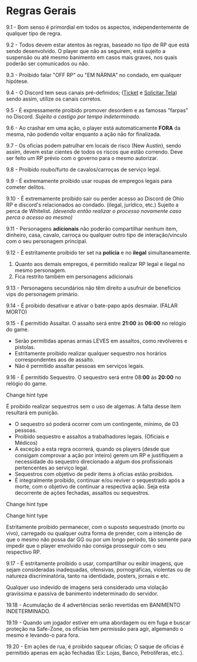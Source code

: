 
# Regras Gerais

9.1 - Bom senso é primordial em todos os aspectos, independentemente de qualquer tipo de regra.

9.2 - Todos devem estar atentos às regras, baseado no tipo de RP que está sendo desenvolvido. O player que não as seguirem, está sujeito a suspensão ou até mesmo banimento em casos mais graves, nos quais poderão ser comunicados ou não.

9.3 - Proibido falar "OFF RP" ou "EM NÁRNIA" no condado, em qualquer hipótese.

9.4 - O Discord tem seus canais pré-definidos; ([Ticket](https://canary.discord.com/channels/1174389560784982126/1179897469958635651) e [Solicitar Tela](https://canary.discord.com/channels/1174389560784982126/1313232396849774682)) sendo assim, utilize os canais corretos.

9.5 - É expressamente proibido promover desordem e as famosas "farpas" no Discord. _Sujeito a castigo por tempo indeterminado._

9.6 - Ao crashar em uma ação, o player está automaticamente **FORA** da mesma, não podendo voltar enquanto a ação não for finalizada.

9.7 - Os oficias podem patrulhar em locais de risco (New Austin), sendo assim, devem estar cientes de todos os riscos que estão correndo. Deve ser feito um RP prévio com o governo para o mesmo autorizar.

9.8 - Proibido roubo/furto de cavalos/carroças de serviço legal.

9.9 - É extremamente proibido usar roupas de empregos legais para cometer delitos.

9.10 - É extremamente proibido sair ou perder acesso ao Discord de Ohio RP e discord's relacionados ao condado. (ilegal, jurídico, etc.) Sujeito a perca de Whitelist. _(devendo então realizar o processo novamente caso perca o acesso ao mesmo)_

9.11 - Personagens **adicionais** não poderão compartilhar nenhum item, dinheiro, casa, cavalo, carroça ou qualquer outro tipo de interação/vínculo com o seu personagem principal.

9.12 - É estritamente proibido ter set na **polícia** e no **ilegal** simultaneamente.

1.  Quanto aos demais empregos, é permitido realizar RP legal e ilegal no mesmo personagem.
2. Fica restrito também em personagens adicionais

9.13 - Personagens secundários não têm direito a usufruir de benefícios vips do personagem primário.

9.14 - É proibido desativar e ativar o bate-papo após desmaiar. (FALAR MORTO)

9.15 - É permitido Assaltar. O assalto será entre **21:00** às **06:00** no relógio do game.

- Serão permitidas apenas armas LEVES em assaltos, como revólveres e pistolas.
- Estritamente proibido realizar qualquer sequestro nos horários correspondentes aos de assalto.
- Não é permitido assaltar pessoas em serviços legais.

9.16 - É permitido Sequestro. O sequestro será entre 08:**00** às **20:00** no relógio do game.

Change hint type

É proibido realizar sequestros sem o uso de algemas. A falta desse item resultará em punição.

- O sequestro só poderá ocorrer com um contingente, mínimo, de 03 pessoas.
- Proibido sequestro e assaltos a trabalhadores legais. (Oficiais e Médicos)
- A exceção a esta regra ocorrerá, quando os players (desde que consigam comprovar a ação por inteiro) gerem um RP e justifiquem a necessidade do sequestro direcionado a algum dos profissionais pertencentes ao serviço legal.
- Sequestros com objetivo de pedir items à oficias estão proibidos.
- É integralmente proibido, continuar e/ou reviver o sequestrado após a morte, com o objetivo de continuar a respectiva ação. Seja esta decorrente de ações fechadas, assaltos ou sequestros.

Change hint type

Change hint type

Estritamente proibido permanecer, com o suposto sequestrado (morto ou vivo), carregado ou qualquer outra forma de prender, com a intenção de que o mesmo não possa dar GG ou por um longo período, tão somente para impedir que o player envolvido não consiga prosseguir com o seu respectivo RP.

9.17 - É estritamente proibido o usar, compartilhar ou exibir imagens, que sejam consideradas inadequadas, ofensivas, pornográficas, violentas ou de natureza discriminatória, tanto na identidade, posters, jornais e etc.

Qualquer uso indevido de imagens será considerado uma violação gravíssima e passiva de banimento indeterminado do servidor.

19.18 - Acumulação de 4 advertências serão revertidas em BANIMENTO INDETERMINADO.

19.19 - Quando um jogador estiver em uma abordagem ou em fuga e buscar proteção na Safe-Zone, os oficias tem permissão para agir, algemando o mesmo e levando-o para fora.

19.20 - Em ações de rua, é proibido saquear oficias; O saque de oficias é permitido apenas em ação fechadas (Ex: Lojas, Banco, Petrolíferas, etc.).